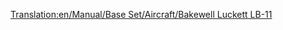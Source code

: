 [[Translation:en/Manual/Base Set/Aircraft/Bakewell Luckett LB-11]]

{{fr/Manual/Base Set/Aircraft/Avion|Nom=Bakewell Luckett LB-11
|Image=[[File:en/Manual/Base Set/Aircraft/McDonnellDouglasMD-11.png|Bakewell Luckett LB-11]]
|Coût=40 515 (81 030)
|Vitesse=947 km/h (592 MPH)
|Entretien=5 343 (10 686)
|Conception=1990
|Vie=25
|Capacité=230 passagers & 25 sacs de courrier
|Description=Un avion de ligne standard, préférant les grands aéroports.
|Réalité=[https://www.wikipedia.org/wiki/fr:McDonnell Douglas MD-11 McDonnell Douglas MD-11]
}}